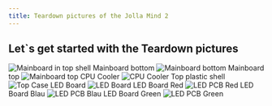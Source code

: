 ```yaml
---
title: Teardown pictures of the Jolla Mind 2
---
```

## Let`s get started with the Teardown pictures
![Mainboard in top shell](https://docs-mind2.s3.cubbit.eu/dissasembly-images%2FIMG_1237.jpg)
Mainboard bottom
![Mainboard bottom](https://docs-mind2.s3.cubbit.eu/dissasembly-images%2FIMG_1241.jpg)
Mainboard top
![Mainboard top](https://docs-mind2.s3.cubbit.eu/dissasembly-images%2FIMG_1243.jpg)
CPU Cooler
![CPU Cooler ](https://docs-mind2.s3.cubbit.eu/dissasembly-images%2FIMG_1250.jpg)
Top plastic shell
![Top Case ](https://docs-mind2.s3.cubbit.eu/dissasembly-images%2FIMG_1238.jpg)
LED Board
![LED Board](https://docs-mind2.s3.cubbit.eu/dissasembly-images%2FIMG_1239.jpg)
LED Board Red
![LED PCB Red](https://docs-mind2.s3.cubbit.eu/dissasembly-images%2FIMG_1264.jpg)
LED Board Blau
![LED PCB Blau](https://docs-mind2.s3.cubbit.eu/dissasembly-images%2FIMG_1263.jpg)
LED Board Green
![LED PCB Green](https://docs-mind2.s3.cubbit.eu/dissasembly-images%2FIMG_1258.jpg)
